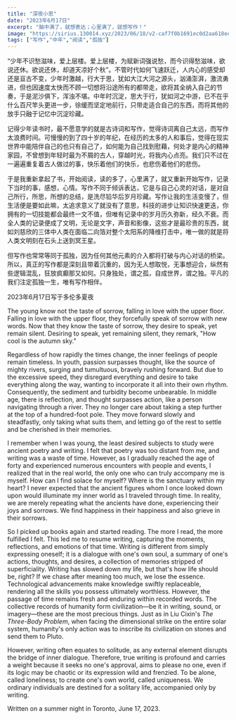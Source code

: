 ```yaml
---
title: "深夜小思"
date: "2023年6月17日"
excerpt: "脑中满了，就想表达；心里满了，就想写作！"
image: "https://sirius.130014.xyz/2023/06/18/v2-caf7f0b1691ec0d2aa618ee4bc8fc4a9_1440w.jpg"
tags: ["写作","中年","阅读","孤独"]
---
```


“少年不识愁滋味，爱上层楼。爱上层楼，为赋新词强说愁，而今识得愁滋味，欲说还休。欲说还休，却道天凉好个秋”。不管时代如何飞速跃迁，人内心的感受却还是亘古不变，少年时激越，行大于思，犹如大江大河之源头，汹涌澎湃，激流勇进，但也因速度太快而不顾一切想将沿途所有的都带走，欲将其全纳入自己的节奏，于是泥沙俱下，浑浊不堪。中年时沉淀，思大于行，犹如河之中游，已不在乎什么百尺竿头更进一步，徐缓而坚定地前行，只带走适合自己的东西，而将其他的放手只融于记忆中沉淀珍藏。

记得少年读书时，最不愿意学的就是古诗词和写作，觉得诗词离自己太远，而写作太浪费时间。可慢慢的到了四十岁的年纪，在经历的太多的人和事后，觉得在现实世界中能陪伴自己的也只有自己了，如何能为自己找到慰藉，何处才是内心的精神家园，不曾想到年轻时最为不屑的古人，穿越时光，将我内心点亮。我们只不过在一遍遍重复着古人做过的事，快乐着他们的快乐，也悲伤着他们的悲伤。

于是我重新拿起了书，开始阅读，读的多了，心里满了，就又重新开始写作，记录下当时的事，感想，心情。写作不同于倾诉表达，它是与自己心灵的对话，是对自己所行，所思，所想的总结，是洗尽铅华后岁月珍藏。写作让我的生活变慢了，但生活便是要如此嘛，太追求意义了就没有了意思，科技的进步让知识快速更迭，你拥有的一切技能都会最终一文不值，但唯有记录中的岁月历久弥新，经久不衰。而全人类的记录便成了文明，无论是文字，声音和影像，这些才是最珍贵的东西，就如刘慈欣的三体中人类在面临二向箔对整个太阳系的降维打击中，唯一做的就是将人类文明刻在石头上送到冥王星。

但写作也常常等同于孤独，因为任何其他元素的介入都将打破与内心对话的桥梁。所以，真正的写作都是深刻且带着沉重的，因为无人想取悦，无事想迎合，纵然有些逻辑混乱，狂放疯癫那又如何。只身独处，谓之孤，自成世界，谓之独。平凡的我们注定孤独一生，唯有写作相伴。

2023年6月17日写于多伦多夏夜

The young know not the taste of sorrow, falling in love with the upper floor. Falling in love with the upper floor, they forcefully speak of sorrow with new words. Now that they know the taste of sorrow, they desire to speak, yet remain silent. Desiring to speak, yet remaining silent, they remark, "How cool is the autumn sky." 

Regardless of how rapidly the times change, the inner feelings of people remain timeless. In youth, passion surpasses thought, like the source of mighty rivers, surging and tumultuous, bravely rushing forward. But due to the excessive speed, they disregard everything and desire to take everything along the way, wanting to incorporate it all into their own rhythm. Consequently, the sediment and turbidity become unbearable. In middle age, there is reflection, and thought surpasses action, like a person navigating through a river. They no longer care about taking a step further at the top of a hundred-foot pole. They move forward slowly and steadfastly, only taking what suits them, and letting go of the rest to settle and be cherished in their memories.

I remember when I was young, the least desired subjects to study were ancient poetry and writing. I felt that poetry was too distant from me, and writing was a waste of time. However, as I gradually reached the age of forty and experienced numerous encounters with people and events, I realized that in the real world, the only one who can truly accompany me is myself. How can I find solace for myself? Where is the sanctuary within my heart? I never expected that the ancient figures whom I once looked down upon would illuminate my inner world as I traveled through time. In reality, we are merely repeating what the ancients have done, experiencing their joys and sorrows. We find happiness in their happiness and also grieve in their sorrows.

So I picked up books again and started reading. The more I read, the more fulfilled I felt. This led me to resume writing, capturing the moments, reflections, and emotions of that time. Writing is different from simply expressing oneself; it is a dialogue with one's own soul, a summary of one's actions, thoughts, and desires, a collection of memories stripped of superficiality. Writing has slowed down my life, but that's how life should be, right? If we chase after meaning too much, we lose the essence. Technological advancements make knowledge swiftly replaceable, rendering all the skills you possess ultimately worthless. However, the passage of time remains fresh and enduring within recorded words. The collective records of humanity form civilization—be it in writing, sound, or imagery—these are the most precious things. Just as in Liu Cixin's *The Three-Body Problem*, when facing the dimensional strike on the entire solar system, humanity's only action was to inscribe its civilization on stones and send them to Pluto.

However, writing often equates to solitude, as any external element disrupts the bridge of inner dialogue. Therefore, true writing is profound and carries a weight because it seeks no one's approval, aims to please no one, even if its logic may be chaotic or its expression wild and frenzied. To be alone, called loneliness; to create one's own world, called uniqueness. We ordinary individuals are destined for a solitary life, accompanied only by writing.

Written on a summer night in Toronto, June 17, 2023.

